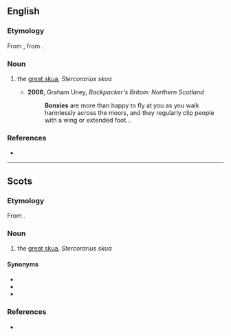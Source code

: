 ==English==

===Etymology===
From {{etyl|sco|en}} {{m|sco|bonxie}}, from {{etyl|non|en}} {{m|non|bunki}}.

===Noun===
{{en-noun}}

# {{label|en|UK|chiefly|Shetland}} the [[great skua]], ''Stercorarius skua''
#* '''2006''', Graham Uney, ''Backpacker's Britain: Northern Scotland‎''
#*: '''Bonxies''' are more than happy to fly at you as you walk harmlessly across the moors, and they regularly clip people with a wing or extended foot...

===References===
* {{R:DSL}}

----

==Scots==

===Etymology===
From {{etyl|non|sco}} {{m|non|bunki}}.

===Noun===
{{sco-noun}}

# {{label|sco|chiefly|Shetland}} the [[great skua]], ''Stercorarius skua''

====Synonyms====
* {{l|sco|skooi}}
* {{l|sco|skooie}}
* {{l|sco|skuie}}

===References===
* {{R:DSL}}